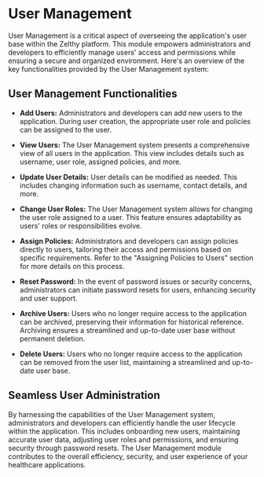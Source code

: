 # User Management

User Management is a critical aspect of overseeing the application's user base within the Zelthy platform. This module empowers administrators and developers to efficiently manage users' access and permissions while ensuring a secure and organized environment. Here's an overview of the key functionalities provided by the User Management system:

## User Management Functionalities

- **Add Users:**
   Administrators and developers can add new users to the application. During user creation, the appropriate user role and policies can be assigned to the user.

- **View Users:**
   The User Management system presents a comprehensive view of all users in the application. This view includes details such as username, user role, assigned policies, and more.

- **Update User Details:**
   User details can be modified as needed. This includes changing information such as username, contact details, and more.

- **Change User Roles:**
   The User Management system allows for changing the user role assigned to a user. This feature ensures adaptability as users' roles or responsibilities evolve.

- **Assign Policies:**
   Administrators and developers can assign policies directly to users, tailoring their access and permissions based on specific requirements. Refer to the "Assigning Policies to Users" section for more details on this process.

- **Reset Password:**
   In the event of password issues or security concerns, administrators can initiate password resets for users, enhancing security and user support.

- **Archive Users:**
    Users who no longer require access to the application can be archived, preserving their information for historical reference. Archiving ensures a streamlined and up-to-date user base without permanent deletion.

- **Delete Users:**
   Users who no longer require access to the application can be removed from the user list, maintaining a streamlined and up-to-date user base.

## Seamless User Administration

By harnessing the capabilities of the User Management system, administrators and developers can efficiently handle the user lifecycle within the application. This includes onboarding new users, maintaining accurate user data, adjusting user roles and permissions, and ensuring security through password resets. The User Management module contributes to the overall efficiency, security, and user experience of your healthcare applications.